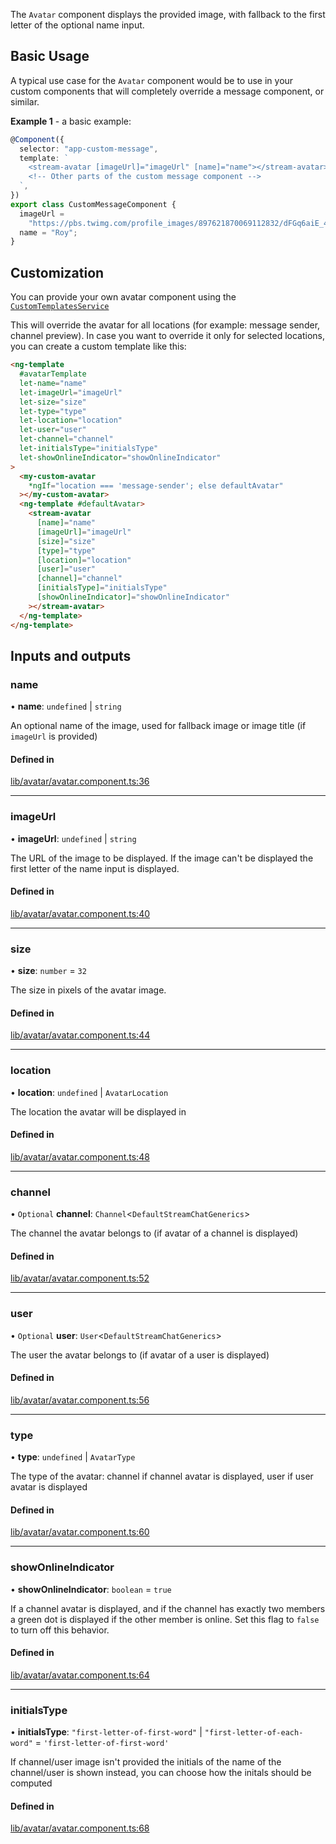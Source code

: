 The `Avatar` component displays the provided image, with fallback to the first letter of the optional name input.

## Basic Usage

A typical use case for the `Avatar` component would be to use in your custom components that will completely override a message component, or similar.

**Example 1** - a basic example:

```typescript
@Component({
  selector: "app-custom-message",
  template: `
    <stream-avatar [imageUrl]="imageUrl" [name]="name"></stream-avatar>
    <!-- Other parts of the custom message component -->
  `,
})
export class CustomMessageComponent {
  imageUrl =
    "https://pbs.twimg.com/profile_images/897621870069112832/dFGq6aiE_400x400.jpg";
  name = "Roy";
}
```

## Customization

You can provide your own avatar component using the [`CustomTemplatesService`](../services/CustomTemplatesService/#avatartemplate)

This will override the avatar for all locations (for example: message sender, channel preview). In case you want to override it only for selected locations, you can create a custom template like this:

```html
<ng-template
  #avatarTemplate
  let-name="name"
  let-imageUrl="imageUrl"
  let-size="size"
  let-type="type"
  let-location="location"
  let-user="user"
  let-channel="channel"
  let-initialsType="initialsType"
  let-showOnlineIndicator="showOnlineIndicator"
>
  <my-custom-avatar
    *ngIf="location === 'message-sender'; else defaultAvatar"
  ></my-custom-avatar>
  <ng-template #defaultAvatar>
    <stream-avatar
      [name]="name"
      [imageUrl]="imageUrl"
      [size]="size"
      [type]="type"
      [location]="location"
      [user]="user"
      [channel]="channel"
      [initialsType]="initialsType"
      [showOnlineIndicator]="showOnlineIndicator"
    ></stream-avatar>
  </ng-template>
</ng-template>
```

[//]: # "Start of generated content"
## Inputs and outputs 


### name

• **name**: `undefined` \| `string`

An optional name of the image, used for fallback image or image title (if `imageUrl` is provided)

#### Defined in

[lib/avatar/avatar.component.ts:36](https://github.com/GetStream/stream-chat-angular/blob/70922af/projects/stream-chat-angular/src/lib/avatar/avatar.component.ts#L36)

___

### imageUrl

• **imageUrl**: `undefined` \| `string`

The URL of the image to be displayed. If the image can't be displayed the first letter of the name input is displayed.

#### Defined in

[lib/avatar/avatar.component.ts:40](https://github.com/GetStream/stream-chat-angular/blob/70922af/projects/stream-chat-angular/src/lib/avatar/avatar.component.ts#L40)

___

### size

• **size**: `number` = `32`

The size in pixels of the avatar image.

#### Defined in

[lib/avatar/avatar.component.ts:44](https://github.com/GetStream/stream-chat-angular/blob/70922af/projects/stream-chat-angular/src/lib/avatar/avatar.component.ts#L44)

___

### location

• **location**: `undefined` \| `AvatarLocation`

The location the avatar will be displayed in

#### Defined in

[lib/avatar/avatar.component.ts:48](https://github.com/GetStream/stream-chat-angular/blob/70922af/projects/stream-chat-angular/src/lib/avatar/avatar.component.ts#L48)

___

### channel

• `Optional` **channel**: `Channel`<`DefaultStreamChatGenerics`\>

The channel the avatar belongs to (if avatar of a channel is displayed)

#### Defined in

[lib/avatar/avatar.component.ts:52](https://github.com/GetStream/stream-chat-angular/blob/70922af/projects/stream-chat-angular/src/lib/avatar/avatar.component.ts#L52)

___

### user

• `Optional` **user**: `User`<`DefaultStreamChatGenerics`\>

The user the avatar belongs to (if avatar of a user is displayed)

#### Defined in

[lib/avatar/avatar.component.ts:56](https://github.com/GetStream/stream-chat-angular/blob/70922af/projects/stream-chat-angular/src/lib/avatar/avatar.component.ts#L56)

___

### type

• **type**: `undefined` \| `AvatarType`

The type of the avatar: channel if channel avatar is displayed, user if user avatar is displayed

#### Defined in

[lib/avatar/avatar.component.ts:60](https://github.com/GetStream/stream-chat-angular/blob/70922af/projects/stream-chat-angular/src/lib/avatar/avatar.component.ts#L60)

___

### showOnlineIndicator

• **showOnlineIndicator**: `boolean` = `true`

If a channel avatar is displayed, and if the channel has exactly two members a green dot is displayed if the other member is online. Set this flag to `false` to turn off this behavior.

#### Defined in

[lib/avatar/avatar.component.ts:64](https://github.com/GetStream/stream-chat-angular/blob/70922af/projects/stream-chat-angular/src/lib/avatar/avatar.component.ts#L64)

___

### initialsType

• **initialsType**: ``"first-letter-of-first-word"`` \| ``"first-letter-of-each-word"`` = `'first-letter-of-first-word'`

If channel/user image isn't provided the initials of the name of the channel/user is shown instead, you can choose how the initals should be computed

#### Defined in

[lib/avatar/avatar.component.ts:68](https://github.com/GetStream/stream-chat-angular/blob/70922af/projects/stream-chat-angular/src/lib/avatar/avatar.component.ts#L68)

[//]: # "End of generated content"
